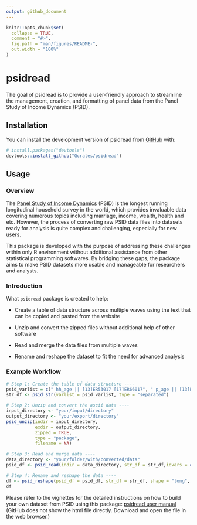 ```yaml
---
output: github_document
---
```


<!-- README.md is generated from README.Rmd. Please edit that file -->

```r
knitr::opts_chunk$set(
  collapse = TRUE,
  comment = "#>",
  fig.path = "man/figures/README-",
  out.width = "100%"
)
```

# psidread

<!-- badges: start -->

<!-- badges: end -->

The goal of psidread is to provide a user-friendly approach to streamline the management, creation, and formatting of panel data from the Panel Study of Income Dynamics (PSID).

## Installation

You can install the development version of psidread from [GitHub](https://github.com/) with:

``` r
# install.packages("devtools")
devtools::install_github("Qcrates/psidread")
```

## Usage

### Overview

The [Panel Study of Income Dynamics](https://psidonline.isr.umich.edu/) (PSID) is the longest running longitudinal household survey in the world, which provides invaluable data covering numerous topics including marriage, income, wealth, health and etc. However, the process of converting raw PSID data files into datasets ready for analysis is quite complex and challenging, especially for new users.

This package is developed with the purpose of addressing these challenges within only R environment without additional assistance from other statistical programming softwares. By bridging these gaps, the package aims to make PSID datasets more usable and manageable for researchers and analysts.

### Introduction

What `psidread` package is created to help:

-   Create a table of data structure across multiple waves using the text that can be copied and pasted from the website

-   Unzip and convert the zipped files without additional help of other software

-   Read and merge the data files from multiple waves

-   Rename and reshape the dataset to fit the need for advanced analysis

### Example Workflow

```r
# Step 1: Create the table of data structure ----
psid_varlist = c(" hh_age || [13]ER53017 [17]ER66017", " p_age || [13]ER34204")
str_df <- psid_str(varlist = psid_varlist, type = "separated")

# Step 2: Unzip and convert the ascii data ----
input_directory <- "your/input/directory"
output_directory <- "your/export/directory"
psid_unzip(indir = input_directory,
           exdir = output_directory,
           zipped = TRUE,
           type = "package",
           filename = NA)

# Step 3: Read and merge data ----
data_directory <- "your/folder/with/converted/data"
psid_df <- psid_read(indir = data_directory, str_df = str_df,idvars = c("ER30000"),type = "package",filename = NA)

# Step 4: Rename and reshape the data ----
df <- psid_reshape(psid_df = psid_df, str_df = str_df, shape = "long", level = "individual")
df
```

Please refer to the vignettes for the detailed instructions on how to build your own dataset from PSID using this package: [psidread user manual](vignettes/my-vignette.html) (GitHub does not show the html file directly. Download and open the file in the web browser.)
